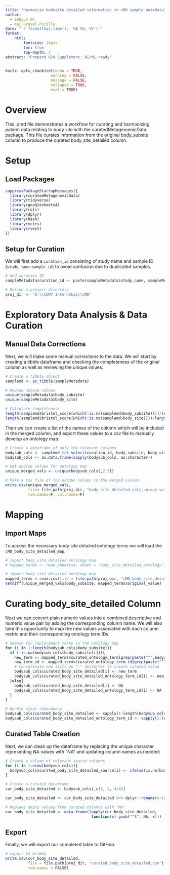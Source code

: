 ---
title: "Harmonize bodysite detailed information in cMD sample metadata"
author:
  - Sehyun Oh
  - Kai Gravel-Pucillo
date: "`r format(Sys.time(), '%B %d, %Y')`"
format:
    html:
        fontsize: 14pxs
        toc: true
        top-depth: 3
abstract: "Prepare U24 Supplement: AI/ML-ready"
---

```{r setup, include=FALSE}
knitr::opts_chunk$set(echo = TRUE, 
                    warning = FALSE,
                    message = FALSE,
                    collapse = TRUE,
                    eval = TRUE)
```

# Overview

This .qmd file demonstrates a workflow for curating and harmonizing patient
data relating to body site with the curatedMetagenomicData package.
This file curates information from the original body_subsite column to produce 
the curated body_site_detailed column.

# Setup
## Load Packages

```{r load}
suppressPackageStartupMessages({
  library(curatedMetagenomicData)
  library(tidyverse)
  library(googlesheets4)
  library(rols)
  library(dplyr)
  library(hash)
  library(vctrs)
  library(rvest)
})
```

## Setup for Curation

We will first add a `curation_id` consisting of study name and sample ID (`study_name:sample_id`) to avoid confusion due to duplicated samples.

```{r curation_setup}
# Add curation ID
sampleMetadata$curation_id <- paste(sampleMetadata$study_name, sampleMetadata$sample_id, sep = ":")

# Define a project directory
proj_dir <- "D:\\CUNY Internship\\cMD"
```

# Exploratory Data Analysis & Data Curation

## Manual Data Corrections

Next, we will make some manual corrections to the data.
We will start by creating a tibble dataframe and checking the completeness of 
the original column as well as reviewing the unique values:
```{r}
# Create a tibble object 
samplemd <- as_tibble(sampleMetadata)

# Review unique values
unique(sampleMetadata$body_subsite)
unique(sampleMetadata$body_site)

# Calculate completeness
length(samplemd$bristol_score[which(!is.na(samplemd$body_subsite))])/length(samplemd$body_subsite)
length(samplemd$bristol_score[which(!is.na(samplemd$body_site))])/length(samplemd$body_site)
```

Then we can create a list of the names of the column which will be included in 
the merged column, and export these values to a csv file to manually develop an 
ontology map:
```{r}
# Create a dataframe of only the relevant columns
bodysub_cols <- samplemd %>% select(curation_id, body_subsite, body_site)
bodysub_cols <- as.data.frame(sapply(bodysub_cols, as.character))

# Get unqiue values for ontology map
unique_merged_vals <- unique(bodysub_cols[,2:3])

# Make a csv file of the unique values in the merged column
write.csv(unique_merged_vals, 
          file= file.path(proj_dir, "body_site_detailed_cols_unique_vals.csv"), 
          row.names=F, col.names=F)
```


# Mapping

## Import Maps

To access the necessary body site detailed ontology terms we will load the 
`cMD_body_site_detailed_map`.
```{r import_maps, eval=FALSE}
# import body_site_detailed ontology map
# mapped_terms <- read_sheet(ss, sheet = "body_site_detailed_ontology")

# import body_site_detailed ontology map
mapped_terms <-read.csv(file = file.path(proj_dir, "cMD_body_site_detailed_map.csv"), header=T)
setdiff(unique_merged_vals$body_subsite, mapped_terms$original_value)
```

# Curating body_site_detailed Column

Next we can convert plain numeric values into a combined descriptive and numeric 
value pair by adding the corresponding column name. We will also take this 
opportunity to map the new values associated with each column metric and their
corresponding ontology term IDs:
```{r}

# Search for replacement terms in the ontology map
for (i in 1:length(bodysub_cols$body_subsite)){
  if (!is.na(bodysub_cols$body_subsite[i])){
    new_term <- mapped_terms$curated_ontology_term[grep(paste("^",bodysub_cols$body_subsite[i],"$",sep=""), mapped_terms$original_value, fixed=F)]
    new_term_id <- mapped_terms$curated_ontology_term_id[grep(paste("^",bodysub_cols$body_subsite[i],"$",sep=""), mapped_terms$original_value, fixed=F)]
    # Concatenate new lists on ";" delimiter to create curated value
    bodysub_cols$curated_body_site_detailed[i] <- new_term
    bodysub_cols$curated_body_site_detailed_ontology_term_id[i] <- new_term_id
  }else{
    bodysub_cols$curated_body_site_detailed[i] <- NA
    bodysub_cols$curated_body_site_detailed_ontology_term_id[i] <- NA   
  }
}

# Handle stool redundancy
bodysub_cols$curated_body_site_detailed <- sapply(1:length(bodysub_cols$body_site), function(x) ifelse(bodysub_cols$body_site[x] == "stool", NA, bodysub_cols$curated_body_site_detailed[x]))
bodysub_cols$curated_body_site_detailed_ontology_term_id <- sapply(1:length(bodysub_cols$body_site), function(x) ifelse(bodysub_cols$body_site[x] == "stool", NA, bodysub_cols$curated_body_site_detailed_ontology_term_id[x]))
```


## Curated Table Creation

Next, we can clean up the dataframe by replacing the unique character 
representing NA values with "NA" and updating column names as needed:
```{r}
# Create a column of relevant source columns
for (i in 1:nrow(bodysub_cols)){
  bodysub_cols$curated_body_site_detailed_source[i] <- ifelse(is.na(bodysub_cols$body_subsite[i]), NA, "body_subsite")
}

# Create a curated dataframe
cur_body_site_detailed <- bodysub_cols[,c(1, 2, 4:6)]

cur_body_site_detailed <- cur_body_site_detailed %>% dplyr::rename(original_body_site_detailed = body_subsite)

# Replace empty values from curated columns with "NA"
cur_body_site_detailed <- data.frame(lapply(cur_body_site_detailed, 
                                      function(x) gsub("^$", NA, x)))
```


## Export

Finally, we will export our completed table to GitHub.
```{r export_curated_table, eval=FALSE}
# export to GitHub
write.csv(cur_body_site_detailed, 
          file = file.path(proj_dir, "curated_body_site_detailed.csv"),
          row.names = FALSE)
```